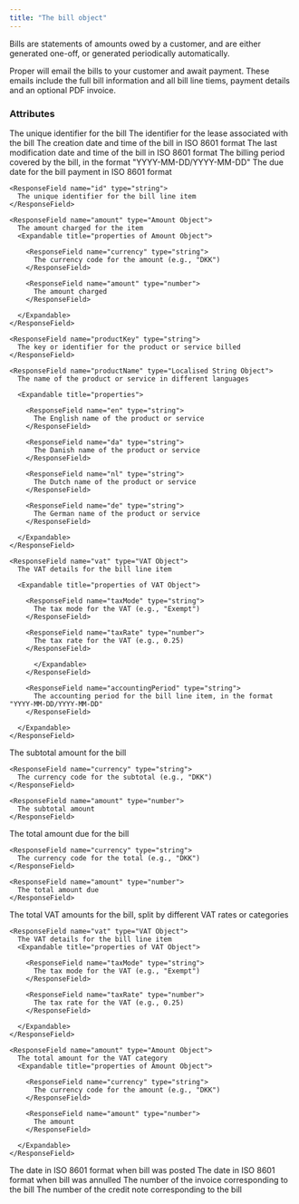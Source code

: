 ```yaml
---
title: "The bill object"
---
```


Bills are statements of amounts owed by a customer, and are either generated one-off, or generated periodically automatically.

Proper will email the bills to your customer and await payment. These emails include the full bill information and all bill line tiems, payment details and an optional PDF invoice.

### Attributes

<ResponseField name="id" type="string">
  The unique identifier for the bill
</ResponseField>

<ResponseField name="leaseId" type="string">
  The identifier for the lease associated with the bill
</ResponseField>

<ResponseField name="created" type="date">
  The creation date and time of the bill in ISO 8601 format
</ResponseField>

<ResponseField name="modified" type="date">
  The last modification date and time of the bill in ISO 8601 format
</ResponseField>

<ResponseField name="period" type="string">
  The billing period covered by the bill, in the format "YYYY-MM-DD/YYYY-MM-DD"
</ResponseField>

<ResponseField name="dueDate" type="date">
  The due date for the bill payment in ISO 8601 format
</ResponseField>

<ResponseField name="billLineItems" type="Array of Bill Line Item Objects">
  <Expandable title="properties of Bill Line Item Object">

    <ResponseField name="id" type="string">
      The unique identifier for the bill line item
    </ResponseField>

    <ResponseField name="amount" type="Amount Object">
      The amount charged for the item
      <Expandable title="properties of Amount Object">

        <ResponseField name="currency" type="string">
          The currency code for the amount (e.g., "DKK")
        </ResponseField>

        <ResponseField name="amount" type="number">
          The amount charged
        </ResponseField>

      </Expandable>
    </ResponseField>

    <ResponseField name="productKey" type="string">
      The key or identifier for the product or service billed
    </ResponseField>

    <ResponseField name="productName" type="Localised String Object">
      The name of the product or service in different languages

      <Expandable title="properties">

        <ResponseField name="en" type="string">
          The English name of the product or service
        </ResponseField>

        <ResponseField name="da" type="string">
          The Danish name of the product or service
        </ResponseField>

        <ResponseField name="nl" type="string">
          The Dutch name of the product or service
        </ResponseField>

        <ResponseField name="de" type="string">
          The German name of the product or service
        </ResponseField>

      </Expandable>
    </ResponseField>

    <ResponseField name="vat" type="VAT Object">
      The VAT details for the bill line item

      <Expandable title="properties of VAT Object">

        <ResponseField name="taxMode" type="string">
          The tax mode for the VAT (e.g., "Exempt")
        </ResponseField>

        <ResponseField name="taxRate" type="number">
          The tax rate for the VAT (e.g., 0.25)
        </ResponseField>

          </Expandable>
        </ResponseField>

        <ResponseField name="accountingPeriod" type="string">
          The accounting period for the bill line item, in the format "YYYY-MM-DD/YYYY-MM-DD"
        </ResponseField>

      </Expandable>
    </ResponseField>

<ResponseField name="subtotal" type="Amount Object">
  The subtotal amount for the bill
  <Expandable title="properties of Amount Object">

    <ResponseField name="currency" type="string">
      The currency code for the subtotal (e.g., "DKK")
    </ResponseField>

    <ResponseField name="amount" type="number">
      The subtotal amount
    </ResponseField>

  </Expandable>
</ResponseField>

<ResponseField name="total" type="Amount Object">
  The total amount due for the bill
  <Expandable title="properties of Amount Object">

    <ResponseField name="currency" type="string">
      The currency code for the total (e.g., "DKK")
    </ResponseField>

    <ResponseField name="amount" type="number">
      The total amount due
    </ResponseField>

  </Expandable>
</ResponseField>

<ResponseField name="vatTotals" type="Array of VAT Total Objects">
  The total VAT amounts for the bill, split by different VAT rates or categories
  <Expandable title="properties of VAT Total Object">

    <ResponseField name="vat" type="VAT Object">
      The VAT details for the bill line item
      <Expandable title="properties of VAT Object">

        <ResponseField name="taxMode" type="string">
          The tax mode for the VAT (e.g., "Exempt")
        </ResponseField>

        <ResponseField name="taxRate" type="number">
          The tax rate for the VAT (e.g., 0.25)
        </ResponseField>

      </Expandable>
    </ResponseField>

    <ResponseField name="amount" type="Amount Object">
      The total amount for the VAT category
      <Expandable title="properties of Amount Object">

        <ResponseField name="currency" type="string">
          The currency code for the amount (e.g., "DKK")
        </ResponseField>

        <ResponseField name="amount" type="number">
          The amount
        </ResponseField>

      </Expandable>
    </ResponseField>

  </Expandable>
</ResponseField>

<ResponseField name="postedOn" type="date">
  The date in ISO 8601 format when bill was posted
</ResponseField>

<ResponseField name="annulledOn" type="date">
  The date in ISO 8601 format when bill was annulled
</ResponseField>

<ResponseField name="invoiceNumber" type="long">
  The number of the invoice corresponding to the bill
</ResponseField>

<ResponseField name="creditNoteNumber" type="long">
  The number of the credit note corresponding to the bill
</ResponseField>
